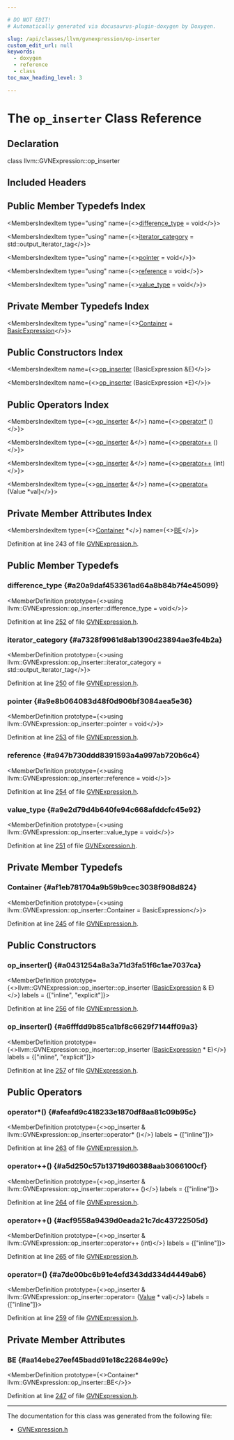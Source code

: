 ```yaml
---

# DO NOT EDIT!
# Automatically generated via docusaurus-plugin-doxygen by Doxygen.

slug: /api/classes/llvm/gvnexpression/op-inserter
custom_edit_url: null
keywords:
  - doxygen
  - reference
  - class
toc_max_heading_level: 3

---
```





# The `op_inserter` Class Reference

<DoxygenPage pluginConfig={pluginConfig}>



## Declaration

<CodeBlock>class llvm::GVNExpression::op_inserter</CodeBlock>

## Included Headers

<IncludesList>
<IncludesListItem
  filePath="llvm/Transforms/Scalar/GVNExpression.h"
  permalink="/docs/api/files/include/include/llvm/include/llvm/transforms/include/llvm/transforms/scalar/gvnexpression-h"
  isLocal="true" />
</IncludesList>

## Public Member Typedefs Index

<MembersIndex>

<MembersIndexItem
  type="using"
  name={<><a href="#a20a9daf453361ad64a8b84b7f4e45099">difference&#95;type</a> = void</>}>
</MembersIndexItem>

<MembersIndexItem
  type="using"
  name={<><a href="#a7328f9961d8ab1390d23894ae3fe4b2a">iterator&#95;category</a> = std::output&#95;iterator&#95;tag</>}>
</MembersIndexItem>

<MembersIndexItem
  type="using"
  name={<><a href="#a9e8b064083d48f0d906bf3084aea5e36">pointer</a> = void</>}>
</MembersIndexItem>

<MembersIndexItem
  type="using"
  name={<><a href="#a947b730ddd8391593a4a997ab720b6c4">reference</a> = void</>}>
</MembersIndexItem>

<MembersIndexItem
  type="using"
  name={<><a href="#a9e2d79d4b640fe94c668afddcfc45e92">value&#95;type</a> = void</>}>
</MembersIndexItem>

</MembersIndex>

## Private Member Typedefs Index

<MembersIndex>

<MembersIndexItem
  type="using"
  name={<><a href="#af1eb781704a9b59b9cec3038f908d824">Container</a> = <a href="/docs/api/classes/llvm/gvnexpression/basicexpression">BasicExpression</a></>}>
</MembersIndexItem>

</MembersIndex>

## Public Constructors Index

<MembersIndex>

<MembersIndexItem
  name={<><a href="#a0431254a8a3a71d3fa51f6c1ae7037ca">op&#95;inserter</a> (BasicExpression &amp;E)</>}>
</MembersIndexItem>

<MembersIndexItem
  name={<><a href="#a6fffdd9b85ca1bf8c6629f7144ff09a3">op&#95;inserter</a> (BasicExpression &#42;E)</>}>
</MembersIndexItem>

</MembersIndex>

## Public Operators Index

<MembersIndex>

<MembersIndexItem
  type={<><a href="/docs/api/classes/llvm/gvnexpression/op-inserter">op&#95;inserter</a> &amp;</>}
  name={<><a href="#afeafd9c418233e1870df8aa81c09b95c">operator&#42;</a> ()</>}>
</MembersIndexItem>

<MembersIndexItem
  type={<><a href="/docs/api/classes/llvm/gvnexpression/op-inserter">op&#95;inserter</a> &amp;</>}
  name={<><a href="#a5d250c57b13719d60388aab3066100cf">operator++</a> ()</>}>
</MembersIndexItem>

<MembersIndexItem
  type={<><a href="/docs/api/classes/llvm/gvnexpression/op-inserter">op&#95;inserter</a> &amp;</>}
  name={<><a href="#acf9558a9439d0eada21c7dc43722505d">operator++</a> (int)</>}>
</MembersIndexItem>

<MembersIndexItem
  type={<><a href="/docs/api/classes/llvm/gvnexpression/op-inserter">op&#95;inserter</a> &amp;</>}
  name={<><a href="#a7de00bc6b91e4efd343dd334d4449ab6">operator=</a> (Value &#42;val)</>}>
</MembersIndexItem>

</MembersIndex>

## Private Member Attributes Index

<MembersIndex>

<MembersIndexItem
  type={<><a href="/docs/api/classes/llvm/gvnexpression/basicexpression">Container</a> &#42;</>}
  name={<><a href="#aa14ebe27eef45badd91e18c22684e99c">BE</a></>}>
</MembersIndexItem>

</MembersIndex>


Definition at line 243 of file <a href="/docs/api/files/include/include/llvm/include/llvm/transforms/include/llvm/transforms/scalar/gvnexpression-h">GVNExpression.h</a>.

<SectionDefinition>

## Public Member Typedefs

### difference&#95;type {#a20a9daf453361ad64a8b84b7f4e45099}

<MemberDefinition
  prototype={<>using llvm::GVNExpression::op&#95;inserter::difference&#95;type =  void</>}>

Definition at line <a href="/docs/api/files/include/include/llvm/include/llvm/transforms/include/llvm/transforms/scalar/gvnexpression-h/#l00252">252</a> of file <a href="/docs/api/files/include/include/llvm/include/llvm/transforms/include/llvm/transforms/scalar/gvnexpression-h">GVNExpression.h</a>.
</MemberDefinition>

### iterator&#95;category {#a7328f9961d8ab1390d23894ae3fe4b2a}

<MemberDefinition
  prototype={<>using llvm::GVNExpression::op&#95;inserter::iterator&#95;category =  std::output&#95;iterator&#95;tag</>}>

Definition at line <a href="/docs/api/files/include/include/llvm/include/llvm/transforms/include/llvm/transforms/scalar/gvnexpression-h/#l00250">250</a> of file <a href="/docs/api/files/include/include/llvm/include/llvm/transforms/include/llvm/transforms/scalar/gvnexpression-h">GVNExpression.h</a>.
</MemberDefinition>

### pointer {#a9e8b064083d48f0d906bf3084aea5e36}

<MemberDefinition
  prototype={<>using llvm::GVNExpression::op&#95;inserter::pointer =  void</>}>

Definition at line <a href="/docs/api/files/include/include/llvm/include/llvm/transforms/include/llvm/transforms/scalar/gvnexpression-h/#l00253">253</a> of file <a href="/docs/api/files/include/include/llvm/include/llvm/transforms/include/llvm/transforms/scalar/gvnexpression-h">GVNExpression.h</a>.
</MemberDefinition>

### reference {#a947b730ddd8391593a4a997ab720b6c4}

<MemberDefinition
  prototype={<>using llvm::GVNExpression::op&#95;inserter::reference =  void</>}>

Definition at line <a href="/docs/api/files/include/include/llvm/include/llvm/transforms/include/llvm/transforms/scalar/gvnexpression-h/#l00254">254</a> of file <a href="/docs/api/files/include/include/llvm/include/llvm/transforms/include/llvm/transforms/scalar/gvnexpression-h">GVNExpression.h</a>.
</MemberDefinition>

### value&#95;type {#a9e2d79d4b640fe94c668afddcfc45e92}

<MemberDefinition
  prototype={<>using llvm::GVNExpression::op&#95;inserter::value&#95;type =  void</>}>

Definition at line <a href="/docs/api/files/include/include/llvm/include/llvm/transforms/include/llvm/transforms/scalar/gvnexpression-h/#l00251">251</a> of file <a href="/docs/api/files/include/include/llvm/include/llvm/transforms/include/llvm/transforms/scalar/gvnexpression-h">GVNExpression.h</a>.
</MemberDefinition>

</SectionDefinition>

<SectionDefinition>

## Private Member Typedefs

### Container {#af1eb781704a9b59b9cec3038f908d824}

<MemberDefinition
  prototype={<>using llvm::GVNExpression::op&#95;inserter::Container =  BasicExpression</>}>

Definition at line <a href="/docs/api/files/include/include/llvm/include/llvm/transforms/include/llvm/transforms/scalar/gvnexpression-h/#l00245">245</a> of file <a href="/docs/api/files/include/include/llvm/include/llvm/transforms/include/llvm/transforms/scalar/gvnexpression-h">GVNExpression.h</a>.
</MemberDefinition>

</SectionDefinition>

<SectionDefinition>

## Public Constructors

### op&#95;inserter() {#a0431254a8a3a71d3fa51f6c1ae7037ca}

<MemberDefinition
  prototype={<>llvm::GVNExpression::op&#95;inserter::op&#95;inserter (<a href="/docs/api/classes/llvm/gvnexpression/basicexpression">BasicExpression</a> &amp; E)</>}
  labels = {["inline", "explicit"]}>

Definition at line <a href="/docs/api/files/include/include/llvm/include/llvm/transforms/include/llvm/transforms/scalar/gvnexpression-h/#l00256">256</a> of file <a href="/docs/api/files/include/include/llvm/include/llvm/transforms/include/llvm/transforms/scalar/gvnexpression-h">GVNExpression.h</a>.
</MemberDefinition>

### op&#95;inserter() {#a6fffdd9b85ca1bf8c6629f7144ff09a3}

<MemberDefinition
  prototype={<>llvm::GVNExpression::op&#95;inserter::op&#95;inserter (<a href="/docs/api/classes/llvm/gvnexpression/basicexpression">BasicExpression</a> &#42; E)</>}
  labels = {["inline", "explicit"]}>

Definition at line <a href="/docs/api/files/include/include/llvm/include/llvm/transforms/include/llvm/transforms/scalar/gvnexpression-h/#l00257">257</a> of file <a href="/docs/api/files/include/include/llvm/include/llvm/transforms/include/llvm/transforms/scalar/gvnexpression-h">GVNExpression.h</a>.
</MemberDefinition>

</SectionDefinition>

<SectionDefinition>

## Public Operators

### operator&#42;() {#afeafd9c418233e1870df8aa81c09b95c}

<MemberDefinition
  prototype={<>op&#95;inserter &amp; llvm::GVNExpression::op&#95;inserter::operator&#42; ()</>}
  labels = {["inline"]}>

Definition at line <a href="/docs/api/files/include/include/llvm/include/llvm/transforms/include/llvm/transforms/scalar/gvnexpression-h/#l00263">263</a> of file <a href="/docs/api/files/include/include/llvm/include/llvm/transforms/include/llvm/transforms/scalar/gvnexpression-h">GVNExpression.h</a>.
</MemberDefinition>

### operator++() {#a5d250c57b13719d60388aab3066100cf}

<MemberDefinition
  prototype={<>op&#95;inserter &amp; llvm::GVNExpression::op&#95;inserter::operator++ ()</>}
  labels = {["inline"]}>

Definition at line <a href="/docs/api/files/include/include/llvm/include/llvm/transforms/include/llvm/transforms/scalar/gvnexpression-h/#l00264">264</a> of file <a href="/docs/api/files/include/include/llvm/include/llvm/transforms/include/llvm/transforms/scalar/gvnexpression-h">GVNExpression.h</a>.
</MemberDefinition>

### operator++() {#acf9558a9439d0eada21c7dc43722505d}

<MemberDefinition
  prototype={<>op&#95;inserter &amp; llvm::GVNExpression::op&#95;inserter::operator++ (int)</>}
  labels = {["inline"]}>

Definition at line <a href="/docs/api/files/include/include/llvm/include/llvm/transforms/include/llvm/transforms/scalar/gvnexpression-h/#l00265">265</a> of file <a href="/docs/api/files/include/include/llvm/include/llvm/transforms/include/llvm/transforms/scalar/gvnexpression-h">GVNExpression.h</a>.
</MemberDefinition>

### operator=() {#a7de00bc6b91e4efd343dd334d4449ab6}

<MemberDefinition
  prototype={<>op&#95;inserter &amp; llvm::GVNExpression::op&#95;inserter::operator= (<a href="/docs/api/classes/llvm/value">Value</a> &#42; val)</>}
  labels = {["inline"]}>

Definition at line <a href="/docs/api/files/include/include/llvm/include/llvm/transforms/include/llvm/transforms/scalar/gvnexpression-h/#l00259">259</a> of file <a href="/docs/api/files/include/include/llvm/include/llvm/transforms/include/llvm/transforms/scalar/gvnexpression-h">GVNExpression.h</a>.
</MemberDefinition>

</SectionDefinition>

<SectionDefinition>

## Private Member Attributes

### BE {#aa14ebe27eef45badd91e18c22684e99c}

<MemberDefinition
  prototype={<>Container&#42; llvm::GVNExpression::op&#95;inserter::BE</>}>

Definition at line <a href="/docs/api/files/include/include/llvm/include/llvm/transforms/include/llvm/transforms/scalar/gvnexpression-h/#l00247">247</a> of file <a href="/docs/api/files/include/include/llvm/include/llvm/transforms/include/llvm/transforms/scalar/gvnexpression-h">GVNExpression.h</a>.
</MemberDefinition>

</SectionDefinition>

<hr/>

The documentation for this class was generated from the following file:

<ul>
<li><a href="/docs/api/files/include/include/llvm/include/llvm/transforms/include/llvm/transforms/scalar/gvnexpression-h">GVNExpression.h</a></li>
</ul>

</DoxygenPage>
